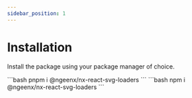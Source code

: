 ```yaml
---
sidebar_position: 1
---
```



# Installation

Install the package using your package manager of choice.

<Tabs>
  <TabItem value="pnpm" label="PNPM" default>
    ```bash
pnpm i @ngeenx/nx-react-svg-loaders
    ```
  </TabItem>
  <TabItem value="npm" label="NPM">
    ```bash
npm i @ngeenx/nx-react-svg-loaders
    ```
  </TabItem>
</Tabs>
